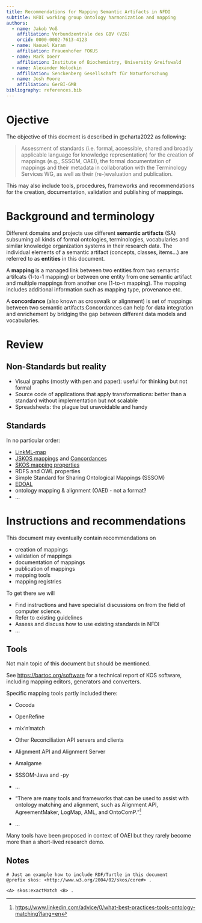```yaml
---
title: Recommendations for Mapping Semantic Artifacts in NFDI
subtitle: NFDI working group Ontology harmonization and mapping
authors:
  - name: Jakob Voß
    affiliation: Verbundzentrale des GBV (VZG)
    orcid: 0000-0002-7613-4123 
  - name: Naouel Karam
    affiliation: Frauenhofer FOKUS
  - name: Mark Doerr
    affiliation: Institute of Biochemistry, University Greifswald
  - name: Alexander Wolodkin
    affiliation: Senckenberg Gesellschaft für Naturforschung 
  - name: Josh Moore
    affiliation: GerBI-GMB
bibliography: references.bib
---
```


# Ojective

The objective of this docment is described in @charta2022 as following:

> Assessment of standards (i.e. formal, accessible, shared and broadly applicable language for knowledge representation) for the creation of mappings (e.g., SSSOM, OAEI), the formal documentation of mappings and their metadata in collaboration with the Terminology Services WG, as well as their (re-)evaluation and publication. 

This may also include tools, procedures, frameworks and recommendations for the creation, documentation, validation and publishing of mappings.

# Background and terminology

Different domains and projects use different **semantic artifacts** (SA) subsuming all kinds of formal ontologies, terminologies, vocabularies and similar knowledge organization systems in their research data. The individual elements of a semantic artifact (concepts, classes, items...) are referred to as **entities** in this document.

A **mapping** is a managed link between two entities from two semantic artifcats (1-to-1 mapping) or between one entity from one semantic artifact and multiple mappings from another one (1-to-n mapping). The mapping includes additional information such as mapping type, provenance etc.

A **concordance** (also known as crosswalk or alignment) is set of mappings between two semantic artifacts.Concordances can help for data integration and enrichement by bridging the gap between different data models and vocabularies. 

# Review

## Non-Standards but reality

- Visual graphs (mostly with pen and paper): useful for thinking but not formal
- Source code of applications that apply transformations: better than a standard without implementation but not scalable
- Spreadsheets: the plague but unavoidable and handy

## Standards

In no particular order:

- [LinkML-map](https://linkml.io/linkml-map/)
- [JSKOS mappings](https://gbv.github.io/jskos/#concept-mappings) and [Concordances](https://gbv.github.io/jskos/#concordances)
- [SKOS mapping properties](https://www.w3.org/TR/skos-reference/#mapping)
- RDFS and OWL properties
- Simple Standard for Sharing Ontological Mappings (SSSOM)
- [EDOAL](https://moex.gitlabpages.inria.fr/alignapi/edoal.html)
- ontology mapping & alignment (OAEI) - not a format?
- ...

# Instructions and recommendations

This document may eventually contain recommendations on

- creation of mappings
- validation of mappings
- documentation of mappings
- publication of mappings
- mapping tools
- mapping registries

To get there we will

- Find instructions and have specialist discussions on  from the field of computer science.
- Refer to existing guidelines
- Assess and discuss how to use existing standards in NFDI
- ...

## Tools

Not main topic of this document but should be mentioned.

See <https://bartoc.org/software> for a technical report of KOS software, including mapping editors, generators and converters.

Specific mapping tools partly included there:

- Cocoda
- OpenRefine
- mix'n'match  
- Other Reconciliation API servers and clients
- Alignment API and Alignment Server
- Amalgame 
- SSSOM-Java and -py
- ...

- "There are many tools and frameworks that can be used to assist with ontology matching and alignment, such as Alignment API, AgreementMaker, LogMap, AML, and OntoComP."^[<https://www.linkedin.com/advice/0/what-best-practices-tools-ontology-matching?lang=en>]
- ...

Many tools have been proposed in context of OAEI but they rarely become more than a short-lived research demo.

## Notes

~~~{.ttl}
# Just an example how to include RDF/Turtle in this document
@prefix skos: <http://www.w3.org/2004/02/skos/core#> .

<A> skos:exactMatch <B> .
~~~

